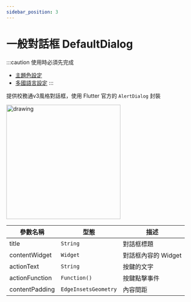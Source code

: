 ```yaml
---
sidebar_position: 3
---
```


# 一般對話框 DefaultDialog

:::caution 使用時必須先完成 
 - [主題色設定](../installation/theme)
 - [多國語言設定](../installation/localization)
:::

提供校務通v3風格對話框，使用 Flutter 官方的 `AlertDialog` 封裝

 <img src="../../img/widgets/default_dialog.jpg" alt="drawing" width="300"/>


| 參數名稱                         | 型態                             | 描述                             |
| ------------------------------- | ------------------------------- | ------------------------------- |
| title | `String` | 對話框標題 |
| contentWidget | `Widget` | 對話框內容的 Widget |
| actionText | `String` | 按鍵的文字 |
| actionFunction | `Function()` | 按鍵點擊事件 |
| contentPadding | `EdgeInsetsGeometry` | 內容間距 |